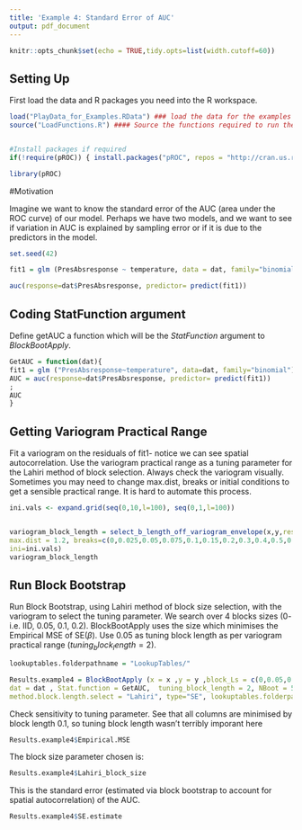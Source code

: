 ---
title: 'Example 4: Standard Error of AUC'
output: pdf_document
---

```{r setup, include=FALSE}

knitr::opts_chunk$set(echo = TRUE,tidy.opts=list(width.cutoff=60))

```

## Setting Up

First load the data and R packages you need into the R workspace.



```{r results = "hide", echo=TRUE, message=FALSE}
load("PlayData_for_Examples.RData") ### load the data for the examples
source("LoadFunctions.R") #### Source the functions required to run the block bootstrap


#Install packages if required
if(!require(pROC)) { install.packages("pROC", repos = "http://cran.us.r-project.org"); require(pROC) }

library(pROC)

```

#Motivation

Imagine we want to know the standard error of the AUC (area under the ROC curve) of our model. Perhaps we have two models, and we want to see if variation in AUC is explained by sampling error or if it is due to the predictors in the model.   



```{r pressure, echo=TRUE}
set.seed(42)

fit1 = glm (PresAbsresponse ~ temperature, data = dat, family="binomial")

auc(response=dat$PresAbsresponse, predictor= predict(fit1))


```
## Coding StatFunction argument
Define getAUC a function which will be the *StatFunction* argument to *BlockBootApply*. 
```{r funct, echo=TRUE}

GetAUC = function(dat){
fit1 = glm ("PresAbsresponse~temperature", data=dat, family="binomial")
AUC = auc(response=dat$PresAbsresponse, predictor= predict(fit1))
;
AUC
}

```
## Getting Variogram Practical Range
Fit a variogram on the residuals of fit1- notice we can see spatial autocorrelation. 
Use the variogram practical range as a tuning parameter for the Lahiri method of block selection. 
Always check the variogram visually. Sometimes you may need to change max.dist, breaks or initial conditions to get a sensible practical range. It is hard to automate this process.
```{r variogram, echo=TRUE}


ini.vals <- expand.grid(seq(0,10,l=100), seq(0,1,l=100))


variogram_block_length = select_b_length_off_variogram_envelope(x,y,resids = fit1$resid,
max.dist = 1.2, breaks=c(0,0.025,0.05,0.075,0.1,0.15,0.2,0.3,0.4,0.5,0.6,0.7,0.8,1.5),
ini=ini.vals)
variogram_block_length

```

## Run Block Bootstrap
Run Block Bootstrap, using Lahiri method of block size selection, with the variogram to select the tuning parameter. We search over 4 blocks sizes (0- i.e. IID, 0.05, 0.1, 0.2). BlockBootApply uses the size which minimises the Empirical MSE of SE($\beta$). Use 0.05 as tuning block length as per variogram practical range ($tuning_block_length =2$). 

```{r ,  echo=TRUE}

lookuptables.folderpathname = "LookupTables/" 

```

```{r ,  echo=TRUE, warning=FALSE, message=FALSE, eval=T}

Results.example4 = BlockBootApply (x = x ,y = y ,block_Ls = c(0,0.05,0.1,0.2), Grid_space = 0.01 ,
dat = dat , Stat.function = GetAUC,  tuning_block_length = 2, NBoot = 500,
method.block.length.select = "Lahiri", type="SE", lookuptables.folderpath=lookuptables.folderpathname)

```


Check sensitivity to tuning parameter. See that all columns are minimised by block length 0.1, so tuning block length wasn't terribly imporant here
```{r , echo=TRUE}

Results.example4$Empirical.MSE
```
The block size parameter chosen is:

```{r, echo=TRUE}
Results.example4$Lahiri_block_size
```
This is the standard error (estimated via block bootstrap to account for spatial autocorrelation) of the AUC.

```{r , echo=TRUE}
Results.example4$SE.estimate
```

